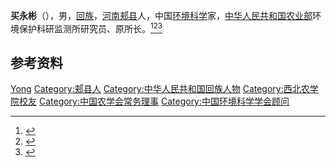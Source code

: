 '''买永彬'''（{{bd|1914年|10月|2004年|5月29日}}），男，[[回族|回族]]，[[河南|河南]][[郏县|郏县]]人，中国[[环境科学|环境科学]]家，[[中华人民共和国农业部|中华人民共和国农业部]]环境保护科研监测所研究员、原所长。<ref>{{Cite book|title=中国社会团体大全 • 会长主席、理事长秘书长传略卷 第一册|author=黄汉江主编|publisher=中国国际广播出版社|year=1995|isbn=|location=|pages=}}</ref><ref>{{cite book|title=中囯人名大辞典·当代人物卷|author=廖盖隆等编|year=1990|publisher=上海辞书出版社|location=上海|page=}}</ref><ref>{{Cite book|title=中国少数民族专家学者辞典|author=陈虹主编|publisher=辽宁民族出版社|year=1994|isbn=9787805274287|location=沈阳|pages=}}</ref>

== 参考资料 ==
{{reflist}}

{{Navboxes
| title  = 买永彬在[[中国农学会|中国农学会]]的职务
| list1  =
{{中国农学会第四届理事会}}
}}
{{Navboxes
| title  = 买永彬在[[中国环境科学学会|中国环境科学学会]]的职务
| list1  =
{{中国环境科学学会第二届理事会}}
}}

{{Authority control}}
{{DEFAULTSORT:Mai买}}
[[Category:买姓|Yong]]
[[Category:郏县人|Category:郏县人]]
[[Category:中华人民共和国回族人物|Category:中华人民共和国回族人物]]
[[Category:西北农学院校友|Category:西北农学院校友]]
[[Category:中国农学会常务理事|Category:中国农学会常务理事]]
[[Category:中国环境科学学会顾问|Category:中国环境科学学会顾问]]
{{中华人民共和国人物小作品}}